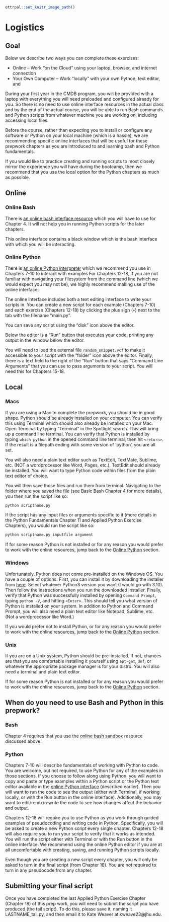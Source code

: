 ```r
ottrpal::set_knitr_image_path()
```

# Logistics

## Goal

Below we describe two ways you can complete these exercises:

* Online -- Work "on the Cloud" using your laptop, browser, and internet connection
* Your Own Computer -- Work "locally" with your own Python, text editor, and 

During your first year in the CMDB program, you will be provided with a laptop with everything you will need preloaded and configured already for you. So there is no need to use online interface resources in the actual class and by the end of the actual course, you will be able to run Bash commands and Python scripts from whatever machine you are working on, including accessing local files. 

Before the course, rather than expecting you to install or configure any software or Python on your local machine (which is a hassle), we are recommending specific online interfaces that will be useful for these prepwork chapters as you are introduced to and learning bash and Python fundamentals.

If you would like to practice creating and running scripts to most closely mirror the experience you will have during the bootcamp, then we recommend that you use the local option for the Python chapters as much as possible.

## Online

### Online Bash

There is [an online bash interface resource](https://sandbox.bio/playground) which you will have to use for Chapter 4. It will not help you in running Python scripts for the later chapters.

This online interface contains a black window which is the bash interface with which you will be interacting.

### Online Python

There is [an online Python interpreter](https://www.online-python.com) which we recommend you use in Chapters 7-10 to interact with examples For Chapters 12-18, if you are not familiar with navigating your filesystem from the command line (which we would expect you may not be), we highly recommend making use of the online interface. 

The online interface includes both a text editing interface to write your scripts in. You can create a new script for each example (Chapters 7-10) and each exercise (Chapters 12-18) by clicking the plus sign (`+`) next to the tab with the filename "main.py". 

You can save any script using the "disk" icon above the editor.

Below the editor is a "Run" button that executes your code, printing any output in the window below the editor. 

You will need to load the external file `random_snippet.vcf` to make it accessible to your script with the "folder" icon above the editor. 
Finally, there is a text field to the right of the "Run" button that says "Command Line Arguments" that you can use to pass arguments to your script. You will need this for Chapters 15-18.


## Local

### Macs

If you are using a Mac to complete the prepwork, you should be in good shape. Python should be already installed on your computer. You can verify this using Terminal which should also already be installed on your Mac. Open Terminal by typing "Terminal" in the Spotlight search. This will bring up a command line terminal. You can verify that Python is installed by typing `which python` in the opened command line terminal, then hit `<return>`. If the result is a filepath ending with some version of 'python', you are all set. 

You will also need a plain text editor such as TextEdit, TextMate, Sublime, etc. (NOT a wordprocessor like Word, Pages, etc.). TextEdit should already be installed. You will want to type Python code within files from the plain text editor of choice. 

You will then save those files and run them from terminal. Navigating to the folder where you saved the file (see Basic Bash Chapter 4 for more details), you then run the script like so:

```bash
python scriptname.py
```

If the script has any input files or arguments specific to it (more details in the Python Fundamentals Chapter 11 and Applied Python Exercise Chapters), you would run the script like so:

```bash
python scriptname.py inputfile argument
```

If for some reason Python is not installed or for any reason you would prefer to work with the online resources, jump back to the [Online Python](#Online-Python) section.

### Windows

Unfortunately, Python does not come pre-installed on the Windows OS. You have a couple of options. First, you can install it by downloading the installer from [here](https://www.python.org/downloads/windows/). Select whatever Python3 version you want (I would go with 3.10). Then follow the instructions when you run the downloaded installer. Finally, verify that Python was successfully installed by opening `Command Prompt`, typing `python -V`, and hitting `<Enter>`. This should tell you what version of Python is installed on your system. In addition to Python and Command Prompt, you will also need a plain text editor like Notepad, Sublime, etc. (Not a wordprocessor like Word.)

If you would prefer not to install Python, or for any reason you would prefer to work with the online resources, jump back to the [Online Python](#Online-Python) section.

### Unix

If you are on a Unix system, Python should be pre-installed. If not, chances are that you are comfortable installing it yourself using `apt-get`, `dnf`, or whatever the appropriate package manager is for your distro. You will also need a terminal and plain text editor.

If for some reason Python is not installed or for any reason you would prefer to work with the online resources, jump back to the [Online Python](#Online-Python) section.


## When do you need to use Bash and Python in this prepwork?

### Bash

Chapter 4 requires that you use the [online bash sandbox](https://sandbox.bio/playground) resource discussed above. 

### Python

Chapters 7-10 will describe fundamentals of working with Python to code. You are welcome, but not required, to use Python for any of the examples in those sections. If you choose to follow along using Python, you will want to copy and paste or type examples within a Python script or the Python text editor available in the [online Python interface](https://www.online-python.com) (described earlier). Then you will want to run the code to see the output (either with Terminal, if working locally, or with the Run button in the online interface). Additionally, you may want to edit/remix/rewrite the code to see how changes affect the behavior and output. 

Chapters 12-18 will require you to use Python as you work through guided examples of pseudocoding and writing code in Python. Specifically, you will be asked to create a new Python script every single chapter. Chapters 12-18 will also require you to run your script to verify that it works as intended. You will run the script either with Terminal or with the Run button in the online interface. 
We recommend using the online Python editor if you are at all uncomfortable with creating, saving, and running Python scripts locally.

Even though you are creating a new script every chapter, you will only be asked to turn in the final script (from Chapter 18). You are not required to turn in any pseudocode from any chapter.   

## Submitting your final script

Once you have completed the last Applied Python Exercise Chapter (Chapter 18) of this prep work, you will need to submit the script you have produced (the tail script). To do this, please save it, naming it LASTNAME_tail.py, and then email it to Kate Weaver at kweave23@jhu.edu.
